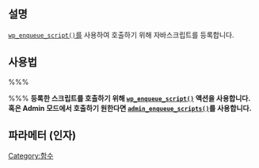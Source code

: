 {{Languages|
{{en|Function Reference/wp_register_script}}
{{ko|Function Reference/wp_register_script}}
}}

== 설명 ==

[[ko:Function_Reference/wp_enqueue_script|<code>wp_enqueue_script()</code>]]를 사용하여 호출하기 위해 자바스크립트를 등록합니다.

== 사용법 ==

%%%<?php wp_register_script( $handle, $src, $deps, $ver, $in_footer ); ?>%%%
''' 등록한 스크립트를 호출하기 위해 <tt>[[ko:Function_Reference/wp_enqueue_script|<code>wp_enqueue_script()</code>]]</tt> 액션을 사용합니다. 혹은 Admin 모드에서 호출하기 원한다면 <tt>[[ko:Function_Reference/admin_enqueue_scripts|<code>admin_enqueue_scripts()</code>]]</tt>를 사용합니다.'''

== 파라메터 (인자) ==

{{Parameter|$handle|string|스크립트의 이름. 유일한(unique) 값이어야 하며 후에 [[ko:Function_Reference/wp_enqueue_script|<code>wp_enqueue_script()</code>]]에서 해당 스크립트를 로딩하는 데 사용한다.}}

{{Parameter|$src|string|스크립트의 경로(URL). 예: "http://example.com/wp-includes/js/scriptaculous/scriptaculous.js". 이 파라메터는 워드프레스가 스크립트의 이름을 모를 경우 필요하다. 로컬 URL을 호출한다면 URL을 전부 입력할 필요는 없다. [[ko:Function Reference/plugins_url]]로 당신이 제작하는 플러그인의 URL을 호출할 수 있고, [[ko:Function Reference/get_template_directory_uri]]를 사용하여 사용하는 테마의 URL을 호출할 수도 있다.|optional}}

{{Parameter|$deps|array|Array of handles of any script that this script depends on; scripts that must be loaded before this script. false if there are no dependencies. This parameter is only required when WordPress does not already know about this script.|optional|array()}}

{{Parameter|$ver|string|String specifying the script version number, if it has one. Defaults to false. This parameter is used to ensure that the correct version is sent to the client regardless of caching, and so should be included if a version number is available and makes sense for the script.|optional|false}}

{{Parameter|$in_footer|boolean|Normally scripts are placed in the <tt><head></tt> section. If this parameter is true the script is placed at the bottom of the <tt><body></tt>. This requires the theme to have the [[Plugin API/Action Reference/wp footer|wp_footer()]] hook in the appropriate place. Note that you have to enqueue your script before <code>wp_head</code> is run, even if it will be placed in the footer. (New in WordPress 2.8) |optional|false}}

[[Category:함수]]